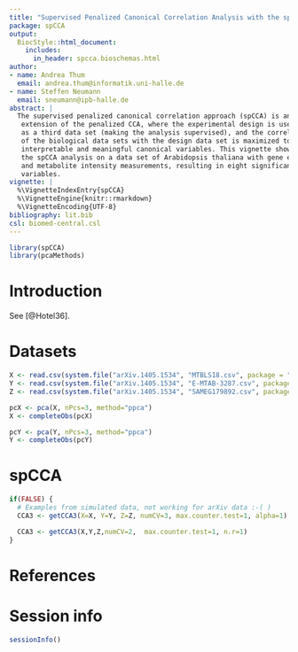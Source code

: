 ```yaml
---
title: "Supervised Penalized Canonical Correlation Analysis with the spCCA package"
package: spCCA
output:
  BiocStyle::html_document:
    includes:
      in_header: spcca.bioschemas.html
author:
- name: Andrea Thum
  email: andrea.thum@informatik.uni-halle.de
- name: Steffen Neumann
  email: sneumann@ipb-halle.de
abstract: |
  The supervised penalized canonical correlation approach (spCCA) is an 
   extension of the penalized CCA, where the experimental design is used 
   as a third data set (making the analysis supervised), and the correlation 
   of the biological data sets with the design data set is maximized to find 
   interpretable and meaningful canonical variables. This vignette shows 
   the spCCA analysis on a data set of Arabidopsis thaliana with gene expression 
   and metabolite intensity measurements, resulting in eight significant canonical
   variables. 
vignette: |
  %\VignetteIndexEntry{spCCA}
  %\VignetteEngine{knitr::rmarkdown}
  %\VignetteEncoding{UTF-8}
bibliography: lit.bib
csl: biomed-central.csl
---
```


```r
library(spCCA)
library(pcaMethods)
```

# Introduction

See [@Hotel36].

# Datasets

```r
X <- read.csv(system.file("arXiv.1405.1534", "MTBLS18.csv", package = "spCCA"))
Y <- read.csv(system.file("arXiv.1405.1534", "E-MTAB-3287.csv", package = "spCCA"))
Z <- read.csv(system.file("arXiv.1405.1534", "SAMEG179892.csv", package = "spCCA"))

pcX <- pca(X, nPcs=3, method="ppca")
X <- completeObs(pcX)

pcY <- pca(Y, nPcs=3, method="ppca")
Y <- completeObs(pcY)

```

# spCCA

```r
if(FALSE) {
  # Examples from simulated data, not working for arXiv data :-( )
  CCA3 <- getCCA3(X=X, Y=Y, Z=Z, numCV=3, max.counter.test=1, alpha=1)

  CCA3 <- getCCA3(X,Y,Z,numCV=2,  max.counter.test=1, n.r=1)
}

```





# References {.unnumbered}


# Session info

```r
sessionInfo()
```
